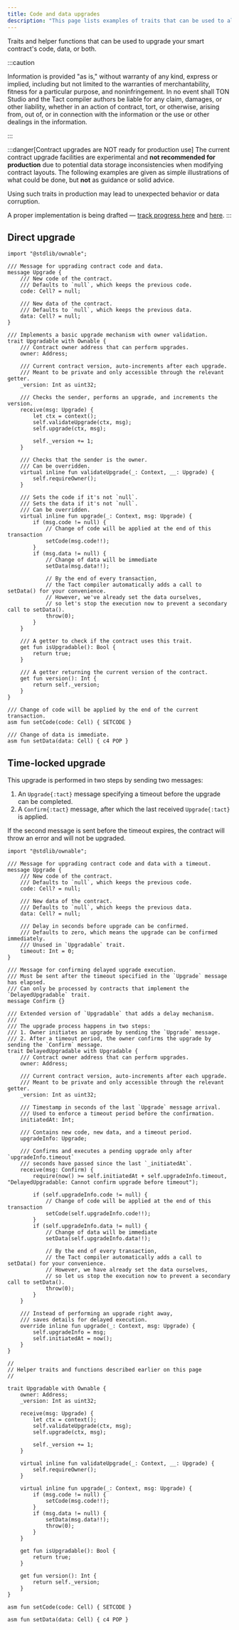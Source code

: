 ```yaml
---
title: Code and data upgrades
description: "This page lists examples of traits that can be used to allow upgrading the code or data of your smart contracts."
---
```


Traits and helper functions that can be used to upgrade your smart contract's code, data, or both.

:::caution

  Information is provided "as is," without warranty of any kind, express or implied, including but not limited to the warranties of merchantability, fitness for a particular purpose, and noninfringement. In no event shall TON Studio and the Tact compiler authors be liable for any claim, damages, or other liability, whether in an action of contract, tort, or otherwise, arising from, out of, or in connection with the information or the use or other dealings in the information.

:::

:::danger[Contract upgrades are NOT ready for production use]
  The current contract upgrade facilities are experimental and **not recommended for production** due to potential data storage inconsistencies when modifying contract layouts. The following examples are given as simple illustrations of what could be done, but **not** as guidance or solid advice. 
  
  Using such traits in production may lead to unexpected behavior or data corruption.
  
  A proper implementation is being drafted — [track progress here](https://github.com/tact-lang/tact/issues/27) and [here](https://github.com/tact-lang/tact/issues/3034).
:::

## Direct upgrade

```tact
import "@stdlib/ownable";

/// Message for upgrading contract code and data.
message Upgrade {
    /// New code of the contract.
    /// Defaults to `null`, which keeps the previous code.
    code: Cell? = null;

    /// New data of the contract.
    /// Defaults to `null`, which keeps the previous data.
    data: Cell? = null;
}

/// Implements a basic upgrade mechanism with owner validation.
trait Upgradable with Ownable {
    /// Contract owner address that can perform upgrades.
    owner: Address;

    /// Current contract version, auto-increments after each upgrade.
    /// Meant to be private and only accessible through the relevant getter.
    _version: Int as uint32;

    /// Checks the sender, performs an upgrade, and increments the version.
    receive(msg: Upgrade) {
        let ctx = context();
        self.validateUpgrade(ctx, msg);
        self.upgrade(ctx, msg);

        self._version += 1;
    }

    /// Checks that the sender is the owner.
    /// Can be overridden.
    virtual inline fun validateUpgrade(_: Context, __: Upgrade) {
        self.requireOwner();
    }

    /// Sets the code if it's not `null`.
    /// Sets the data if it's not `null`.
    /// Can be overridden.
    virtual inline fun upgrade(_: Context, msg: Upgrade) {
        if (msg.code != null) {
            // Change of code will be applied at the end of this transaction
            setCode(msg.code!!);
        }
        if (msg.data != null) {
            // Change of data will be immediate
            setData(msg.data!!);

            // By the end of every transaction,
            // the Tact compiler automatically adds a call to setData() for your convenience.
            // However, we've already set the data ourselves,
            // so let's stop the execution now to prevent a secondary call to setData().
            throw(0);
        }
    }

    /// A getter to check if the contract uses this trait.
    get fun isUpgradable(): Bool {
        return true;
    }

    /// A getter returning the current version of the contract.
    get fun version(): Int {
        return self._version;
    }
}

/// Change of code will be applied by the end of the current transaction.
asm fun setCode(code: Cell) { SETCODE }

/// Change of data is immediate.
asm fun setData(data: Cell) { c4 POP }
```

## Time-locked upgrade

This upgrade is performed in two steps by sending two messages:

1. An `Upgrade{:tact}` message specifying a timeout before the upgrade can be completed.
2. A `Confirm{:tact}` message, after which the last received `Upgrade{:tact}` is applied.

If the second message is sent before the timeout expires, the contract will throw an error and will not be upgraded.

```tact
import "@stdlib/ownable";

/// Message for upgrading contract code and data with a timeout.
message Upgrade {
    /// New code of the contract.
    /// Defaults to `null`, which keeps the previous code.
    code: Cell? = null;

    /// New data of the contract.
    /// Defaults to `null`, which keeps the previous data.
    data: Cell? = null;

    /// Delay in seconds before upgrade can be confirmed.
    /// Defaults to zero, which means the upgrade can be confirmed immediately.
    /// Unused in `Upgradable` trait.
    timeout: Int = 0;
}

/// Message for confirming delayed upgrade execution.
/// Must be sent after the timeout specified in the `Upgrade` message has elapsed.
/// Can only be processed by contracts that implement the `DelayedUpgradable` trait.
message Confirm {}

/// Extended version of `Upgradable` that adds a delay mechanism.
///
/// The upgrade process happens in two steps:
/// 1. Owner initiates an upgrade by sending the `Upgrade` message.
/// 2. After a timeout period, the owner confirms the upgrade by sending the `Confirm` message.
trait DelayedUpgradable with Upgradable {
    /// Contract owner address that can perform upgrades.
    owner: Address;

    /// Current contract version, auto-increments after each upgrade.
    /// Meant to be private and only accessible through the relevant getter.
    _version: Int as uint32;

    /// Timestamp in seconds of the last `Upgrade` message arrival.
    /// Used to enforce a timeout period before the confirmation.
    initiatedAt: Int;

    /// Contains new code, new data, and a timeout period.
    upgradeInfo: Upgrade;

    /// Confirms and executes a pending upgrade only after `upgradeInfo.timeout`
    /// seconds have passed since the last `_initiatedAt`.
    receive(msg: Confirm) {
        require(now() >= self.initiatedAt + self.upgradeInfo.timeout, "DelayedUpgradable: Cannot confirm upgrade before timeout");

        if (self.upgradeInfo.code != null) {
            // Change of code will be applied at the end of this transaction
            setCode(self.upgradeInfo.code!!);
        }
        if (self.upgradeInfo.data != null) {
            // Change of data will be immediate
            setData(self.upgradeInfo.data!!);

            // By the end of every transaction,
            // the Tact compiler automatically adds a call to setData() for your convenience.
            // However, we have already set the data ourselves,
            // so let us stop the execution now to prevent a secondary call to setData().
            throw(0);
        }
    }

    /// Instead of performing an upgrade right away,
    /// saves details for delayed execution.
    override inline fun upgrade(_: Context, msg: Upgrade) {
        self.upgradeInfo = msg;
        self.initiatedAt = now();
    }
}

//
// Helper traits and functions described earlier on this page
//

trait Upgradable with Ownable {
    owner: Address;
    _version: Int as uint32;

    receive(msg: Upgrade) {
        let ctx = context();
        self.validateUpgrade(ctx, msg);
        self.upgrade(ctx, msg);

        self._version += 1;
    }

    virtual inline fun validateUpgrade(_: Context, __: Upgrade) {
        self.requireOwner();
    }

    virtual inline fun upgrade(_: Context, msg: Upgrade) {
        if (msg.code != null) {
            setCode(msg.code!!);
        }
        if (msg.data != null) {
            setData(msg.data!!);
            throw(0);
        }
    }

    get fun isUpgradable(): Bool {
        return true;
    }

    get fun version(): Int {
        return self._version;
    }
}

asm fun setCode(code: Cell) { SETCODE }

asm fun setData(data: Cell) { c4 POP }
```
